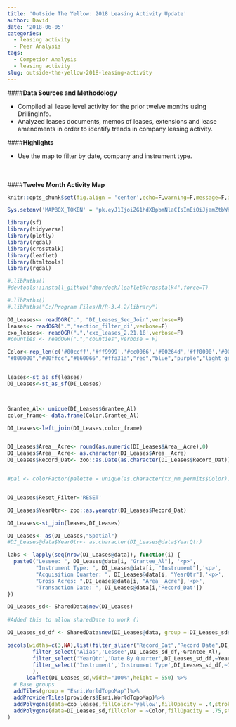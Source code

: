```yaml
---
title: 'Outside The Yellow: 2018 Leasing Activity Update'
author: David
date: '2018-06-05'
categories:
  - leasing activity
  - Peer Analysis
tags:
  - Competior Analysis
  - leasing activity
slug: outside-the-yellow-2018-leasing-activity
---
```



####**Data Sources and Methodology**

* Compiled all lease level activity for the prior twelve months using DrillingInfo.
* Analyzed leases documents, memos of leases, extensions and lease amendments in order to identify trends in company leasing activity.
 

####**Highlights**

* Use the map to filter by date, company and instrument type.    
<br>
<br>

####**Twelve Month Activity Map**
```r
knitr::opts_chunk$set(fig.align = 'center',echo=F,warning=F,message=F,asis=F)
```



```r
Sys.setenv('MAPBOX_TOKEN' = 'pk.eyJ1IjoiZG1hdXBpbmNlaCIsImEiOiJjamZtbWhqdHMwdTQzMzNvZGdpc2x4bzlxIn0.eIDdIjeaDK-x7Q8uZgdJGg')
```



```r
library(sf)
library(tidyverse)
library(plotly)
library(rgdal)
library(crosstalk)
library(leaflet)
library(htmltools)
library(rgdal)

#.libPaths()
#devtools::install_github("dmurdoch/leaflet@crosstalk4",force=T)

#.libPaths()
#.libPaths("C:/Program Files/R/R-3.4.2/library")
```

```r
DI_Leases<- readOGR(".", "DI_Leases_Sec_Join",verbose=F)
leases<- readOGR(".",'section_filter_di',verbose=F)
cxo_leases<- readOGR(".",'cxo_leases_2.21.18',verbose=F)
#counties <- readOGR(".","counties",verbose = F)
```



```r
Color<-rep_len(c('#00ccff','#ff9999','#cc0066','#00264d','#ff0000','#003300',"#e60000",'#99ffff',"#cc9966",'#ff9966','#0d0d0d',"#cc33ff",'#ff5500',"#ccffee","#ff9900","#0000e6",'#660066','#33ffd6','#0099ff','#a6a6a6','#0000ff','#ff00ff','#ff0066','#ffd699','#ffffb3'," dark blue",'#66ff99','#a64dff',"maroon",'#000066',"#e65c00",'#339966',"#0099cc",
"#800000","#00ffcc","#660066","#ffa31a","red","blue","purple","light green","dark blue","#ccffcc","#3333cc","#b35900","black","#bf4040","#666699","#ad33ff","#ffb3cc","green","purple","#ffb833"),length.out=363)


leases<-st_as_sf(leases)
DI_Leases<-st_as_sf(DI_Leases)



Grantee_Al<- unique(DI_Leases$Grantee_Al)
color_frame<- data.frame(Color,Grantee_Al)

DI_Leases<-left_join(DI_Leases,color_frame)


DI_Leases$Area__Acre<- round(as.numeric(DI_Leases$Area__Acre),0)
DI_Leases$Area__Acre<- as.character(DI_Leases$Area__Acre)
DI_Leases$Record_Dat<- zoo::as.Date(as.character(DI_Leases$Record_Dat))


#pal <- colorFactor(palette = unique(as.character(tx_nm_permits$Color)),domain=tx_nm_permits$Top20,levels=tx_nm_permi#ts$Top20,ordered=T)


DI_Leases$Reset_Filter='RESET'

DI_Leases$YearQtr<- zoo::as.yearqtr(DI_Leases$Record_Dat)

DI_Leases<-st_join(leases,DI_Leases)

DI_Leases<- as(DI_Leases,"Spatial")
#DI_Leases@data$YearQtr<- as.character(DI_Leases@data$YearQtr)
```

```r
labs <- lapply(seq(nrow(DI_Leases@data)), function(i) {
  paste0("Lessee: ", DI_Leases@data[i, "Grantee_Al"], '<p>',
         "Instrument Type: ", DI_Leases@data[i, "Instrument"],'<p>',
         "Acquisition Quarter: ", DI_Leases@data[i, "YearQtr"],'<p>',
         "Gross Acres: ",DI_Leases@data[i, "Area__Acre"],'<p>',
         "Transaction Date: ", DI_Leases@data[i,'Record_Dat']) 
})

```


```r
DI_Leases_sd<- SharedData$new(DI_Leases)
 
#Added this to allow sharedDate to work ()

DI_Leases_sd_df <- SharedData$new(DI_Leases@data, group = DI_Leases_sd$groupName())
```


```r
bscols(widths=c(3,NA),list(filter_slider("Record_Dat","Record Date",DI_Leases_sd_df,~Record_Dat),
        filter_select('Alias','Lessee',DI_Leases_sd_df,~Grantee_Al),
        filter_select('YearQtr','Date By Quarter',DI_Leases_sd_df,~YearQtr),
        filter_select('Instrument','Instrument Type',DI_Leases_sd_df,~Instrument)
        ),
      leaflet(DI_Leases_sd,width="100%",height = 550) %>%
  # Base groups
  addTiles(group = "Esri.WorldTopoMap")%>%
  addProviderTiles(providers$Esri.WorldTopoMap)%>%
  addPolygons(data=cxo_leases,fillColor='yellow',fillOpacity = .4,stroke=NA)%>%
  addPolygons(data=DI_Leases_sd,fillColor = ~Color,fillOpacity = .75,stroke=NA,label=lapply(labs,HTML))%>% setView(lng=-102.79, lat=31.89,zoom=7)
)
```
<br>
<br>
